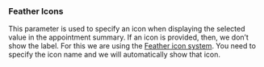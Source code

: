 ### Feather Icons
This parameter is used to specify an icon when displaying the selected value in  the appointment summary. If an icon is provided,  then, we don’t show the label. For this we are using the [Feather icon system](https://feathericons.com/). You need to specify the icon name and we will automatically show that icon.